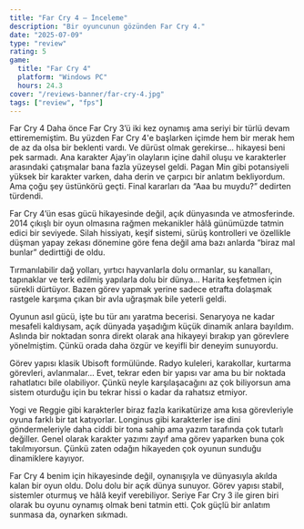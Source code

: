 ```yaml
---
title: "Far Cry 4 — İnceleme"
description: "Bir oyuncunun gözünden Far Cry 4."
date: "2025-07-09"
type: "review"
rating: 5
game:
  title: "Far Cry 4"
  platform: "Windows PC"
  hours: 24.3
cover: "/reviews-banner/far-cry-4.jpg"
tags: ["review", "fps"]
---
```


Far Cry 4
Daha önce Far Cry 3’ü iki kez oynamış ama seriyi bir türlü devam ettirememiştim. Bu yüzden Far Cry 4'e başlarken içimde hem bir merak hem de az da olsa bir beklenti vardı. Ve dürüst olmak gerekirse... hikayesi beni pek sarmadı. Ana karakter Ajay'in olayların içine dahil oluşu ve karakterler arasındaki çatışmalar bana fazla yüzeysel geldi. Pagan Min gibi potansiyeli yüksek bir karakter varken, daha derin ve çarpıcı bir anlatım bekliyordum. Ama çoğu şey üstünkörü geçti. Final kararları da “Aaa bu muydu?” dedirten türdendi.

Far Cry 4’ün esas gücü hikayesinde değil, açık dünyasında ve atmosferinde. 2014 çıkışlı bir oyun olmasına rağmen mekanikler hâlâ günümüzde tatmin edici bir seviyede. Silah hissiyatı, keşif sistemi, sürüş kontrolleri ve özellikle düşman yapay zekası dönemine göre fena değil ama bazı anlarda “biraz mal bunlar” dedirttiği de oldu.

Tırmanılabilir dağ yolları, yırtıcı hayvanlarla dolu ormanlar, su kanalları, tapınaklar ve terk edilmiş yapılarla dolu bir dünya... Harita keşfetmen için sürekli dürtüyor. Bazen görev yapmak yerine sadece etrafta dolaşmak rastgele karşıma çıkan bir avla uğraşmak bile yeterli geldi.

Oyunun asıl gücü, işte bu tür anı yaratma becerisi. Senaryoya ne kadar mesafeli kaldıysam, açık dünyada yaşadığım küçük dinamik anlara bayıldım. Aslında bir noktadan sonra direkt olarak ana hikayeyi bırakıp yan görevlere yönelmiştim. Çünkü orada daha özgür ve keyifli bir deneyim sunuyordu.

Görev yapısı klasik Ubisoft formülünde. Radyo kuleleri, karakollar, kurtarma görevleri, avlanmalar... Evet, tekrar eden bir yapısı var ama bu bir noktada rahatlatıcı bile olabiliyor. Çünkü neyle karşılaşacağını az çok biliyorsun ama sistem oturduğu için bu tekrar hissi o kadar da rahatsız etmiyor.

Yogi ve Reggie gibi karakterler biraz fazla karikatürize ama kısa görevleriyle oyuna farklı bir tat katıyorlar. Longinus gibi karakterler ise dini göndermeleriyle daha ciddi bir tona sahip ama yazım tarafında çok tutarlı değiller. Genel olarak karakter yazımı zayıf ama görev yaparken buna çok takılmıyorsun. Çünkü zaten odağın hikayeden çok oyunun sunduğu dinamiklere kayıyor.

Far Cry 4 benim için hikayesinde değil, oynanışıyla ve dünyasıyla akılda kalan bir oyun oldu.
Dolu dolu bir açık dünya sunuyor. Görev yapısı stabil, sistemler oturmuş ve hâlâ keyif verebiliyor. Seriye Far Cry 3 ile giren biri olarak bu oyunu oynamış olmak beni tatmin etti. Çok güçlü bir anlatım sunmasa da, oynarken sıkmadı.
